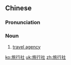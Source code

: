 ==Chinese==
{{zh-forms|type=21}}

===Pronunciation===
{{zh-pron
|m=lǚxíngshè
|c=leoi5 hang4 se5
|h=pfs=lî-hàng-sa/s:lí-hàng-sa
|cat=n
}}

===Noun===
{{zh-noun}}

# [[travel agency]]

[[ko:旅行社]]
[[uk:旅行社]]
[[zh:旅行社]]